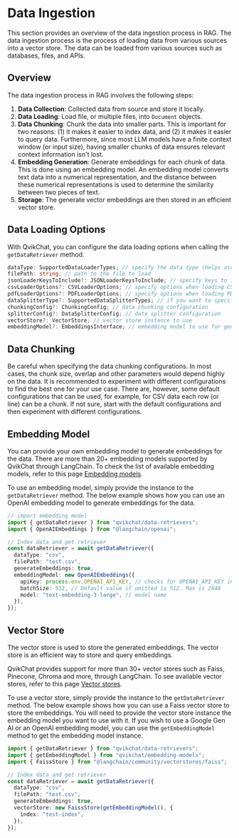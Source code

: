 # Data Ingestion

This section provides an overview of the data ingestion process in RAG. The data ingestion process is the process of loading data from various sources into a vector store. The data can be loaded from various sources such as databases, files, and APIs.

## Overview

The data ingestion process in RAG involves the following steps:

1. **Data Collection**: Collected data from source and store it locally.
2. **Data Loading**: Load file, or multiple files, into `Document` objects.
3. **Data Chunking**: Chunk the data into smaller parts. This is important for two reasons: (1) it makes it easier to index data, and (2) it makes it easier to query data. Furthermore, since most LLM models have a finite context window (or input size), having smaller chunks of data ensures relevant context information isn't lost.
4. **Embedding Generation**: Generate embeddings for each chunk of data. This is done using an embedding model. An embedding model converts text data into a numerical representation, and the distance between these numerical representations is used to determine the similarity between two pieces of text.
5. **Storage**: The generate vector embeddings are then stored in an efficient vector store.

## Data Loading Options

With QvikChat, you can configure the data loading options when calling the `getDataRetriever` method.

```typescript copy
dataType: SupportedDataLoaderTypes; // specify the data type (helps ascertain best splitting strategy when not specified)
filePath: string; // path to the file to load
jsonLoaderKeysToInclude?: JSONLoaderKeysToInclude; // specify keys to include when loading JSON data
csvLoaderOptions?: CSVLoaderOptions; // specify options when loading CSV data
pdfLoaderOptions?: PDFLoaderOptions; // specify options when loading PDF data
dataSplitterType?: SupportedDataSplitterTypes; // if you want to specify the data splitter type
chunkingConfig?: ChunkingConfig; // data chunking configuration
splitterConfig?: DataSplitterConfig; // data splitter configuration
vectorStore?: VectorStore; // vector store instance to use
embeddingModel?: EmbeddingsInterface; // embedding model to use for generating embeddings
```

## Data Chunking

Be careful when specifying the data chunking configurations. In most cases, the chunk size, overlap and other parameters would depend highly on the data. It is recommended to experiment with different configurations to find the best one for your use case. There are, however, some default configurations that can be used, for example, for CSV data each row (or line) can be a chunk. If not sure, start with the default configurations and then experiment with different configurations.

## Embedding Model

You can provide your own embedding model to generate embeddings for the data. There are more than 20+ embedding models supported by QvikChat through LangChain. To check the list of available embedding models, refer to this page [Embedding models](https://js.langchain.com/v0.2/docs/integrations/text_embedding).

To use an embedding model, simply provide the instance to the `getDataRetriever` method. The below example shows how you can use an OpenAI embedding model to generate embeddings for the data.

```typescript copy
// import embedding model
import { getDataRetriever } from "qvikchat/data-retrievers";
import { OpenAIEmbeddings } from "@langchain/openai";

// Index data and get retriever
const dataRetriever = await getDataRetriever({
  dataType: "csv",
  filePath: "test.csv",
  generateEmbeddings: true,
  embeddingModel: new OpenAIEmbeddings({
    apiKey: process.env.OPENAI_API_KEY, // checks for OPENAI_API_KEY in .env file by default if not provided
    batchSize: 512, // Default value if omitted is 512. Max is 2048
    model: "text-embedding-3-large", // model name
  }),
});
```

## Vector Store

The vector store is used to store the generated embeddings. The vector store is an efficient way to store and query embeddings.

QvikChat provides support for more than 30+ vector stores such as Faiss, Pinecone, Chroma and more, through LangChain. To see available vector stores, refer to this page [Vector stores](https://js.langchain.com/v0.2/docs/integrations/vectorstores).

To use a vector store, simply provide the instance to the `getDataRetriever` method. The below example shows how you can use a Faiss vector store to store the embeddings. You will need to provide the vector store instance the embedding model you want to use with it. If you wish to use a Google Gen AI or an OpenAI embedding model, you can use the `getEmbeddingModel` method to get the embedding model instance.

```typescript copy
import { getDataRetriever } from "qvikchat/data-retrievers";
import { getEmbeddingModel } from "qvikchat/embedding-models";
import { FaissStore } from "@langchain/community/vectorstores/faiss";

// Index data and get retriever
const dataRetriever = await getDataRetriever({
  dataType: "csv",
  filePath: "test.csv",
  generateEmbeddings: true,
  vectorStore: new FaissStore(getEmbeddingModel(), {
    index: "test-index",
  }),
});
```

